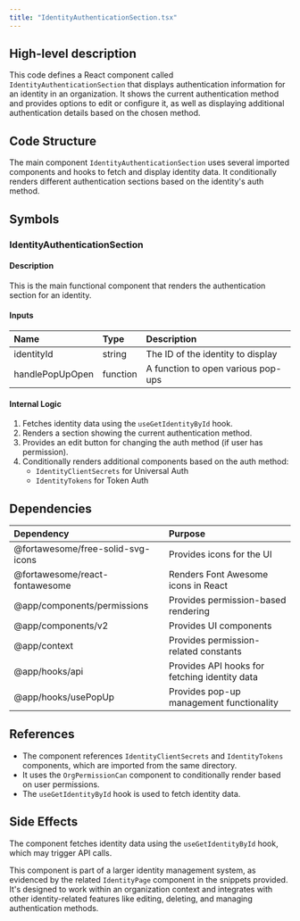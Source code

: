 ```yaml
---
title: "IdentityAuthenticationSection.tsx"
---
```


## High-level description
This code defines a React component called `IdentityAuthenticationSection` that displays authentication information for an identity in an organization. It shows the current authentication method and provides options to edit or configure it, as well as displaying additional authentication details based on the chosen method.

## Code Structure
The main component `IdentityAuthenticationSection` uses several imported components and hooks to fetch and display identity data. It conditionally renders different authentication sections based on the identity's auth method.

## Symbols

### IdentityAuthenticationSection
#### Description
This is the main functional component that renders the authentication section for an identity.

#### Inputs
| Name | Type | Description |
|:-----|:-----|:------------|
| identityId | string | The ID of the identity to display |
| handlePopUpOpen | function | A function to open various pop-ups |

#### Internal Logic
1. Fetches identity data using the `useGetIdentityById` hook.
2. Renders a section showing the current authentication method.
3. Provides an edit button for changing the auth method (if user has permission).
4. Conditionally renders additional components based on the auth method:
   - `IdentityClientSecrets` for Universal Auth
   - `IdentityTokens` for Token Auth

## Dependencies
| Dependency | Purpose |
|:-----------|:--------|
| @fortawesome/free-solid-svg-icons | Provides icons for the UI |
| @fortawesome/react-fontawesome | Renders Font Awesome icons in React |
| @app/components/permissions | Provides permission-based rendering |
| @app/components/v2 | Provides UI components |
| @app/context | Provides permission-related constants |
| @app/hooks/api | Provides API hooks for fetching identity data |
| @app/hooks/usePopUp | Provides pop-up management functionality |

## References
- The component references `IdentityClientSecrets` and `IdentityTokens` components, which are imported from the same directory.
- It uses the `OrgPermissionCan` component to conditionally render based on user permissions.
- The `useGetIdentityById` hook is used to fetch identity data.

## Side Effects
The component fetches identity data using the `useGetIdentityById` hook, which may trigger API calls.

This component is part of a larger identity management system, as evidenced by the related `IdentityPage` component in the snippets provided. It's designed to work within an organization context and integrates with other identity-related features like editing, deleting, and managing authentication methods.